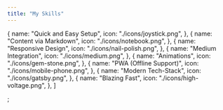 ```yaml
---
title: "My Skills"
---
```


  {
    name: "Quick and Easy Setup",
    icon: "./icons/joystick.png",
  },
  {
    name: "Content via Markdown",
    icon: "./icons/notebook.png",
  },
  {
    name: "Responsive Design",
    icon: "./icons/nail-polish.png",
  },
  {
    name: "Medium Integration",
    icon: "./icons/medium.png",
  },
  {
    name: "Animations",
    icon: "./icons/gem-stone.png",
  },
  {
    name: "PWA (Offline Support)",
    icon: "./icons/mobile-phone.png",
  },
  {
    name: "Modern Tech-Stack",
    icon: "./icons/gatsby.png",
  },
  {
    name: "Blazing Fast",
    icon: "./icons/high-voltage.png",
  },
]

;
